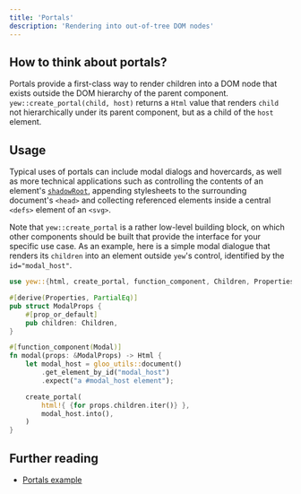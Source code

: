 ```yaml
---
title: 'Portals'
description: 'Rendering into out-of-tree DOM nodes'
---
```


## How to think about portals?

Portals provide a first-class way to render children into a DOM node that exists outside the DOM hierarchy of the parent component.
`yew::create_portal(child, host)` returns a `Html` value that renders `child` not hierarchically under its parent component,
but as a child of the `host` element.

## Usage

Typical uses of portals can include modal dialogs and hovercards, as well as more technical applications such as controlling the contents of an element's [`shadowRoot`](https://developer.mozilla.org/en-US/docs/Web/API/Element/shadowRoot), appending stylesheets to the surrounding document's `<head>` and collecting referenced elements inside a central `<defs>` element of an `<svg>`.

Note that `yew::create_portal` is a rather low-level building block, on which other components should be built that provide the interface for your specific use case. As an example, here is a simple modal dialogue that renders its `children` into an element outside `yew`'s control, identified by the `id="modal_host"`.

```rust
use yew::{html, create_portal, function_component, Children, Properties};

#[derive(Properties, PartialEq)]
pub struct ModalProps {
    #[prop_or_default]
    pub children: Children,
}

#[function_component(Modal)]
fn modal(props: &ModalProps) -> Html {
    let modal_host = gloo_utils::document()
        .get_element_by_id("modal_host")
        .expect("a #modal_host element");

    create_portal(
        html!{ {for props.children.iter()} },
        modal_host.into(),
    )
}
```

## Further reading

- [Portals example](https://github.com/yewstack/yew/tree/yew-v0.19.3/examples/portals)
